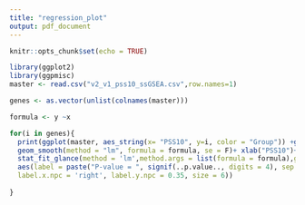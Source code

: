 ```yaml
---
title: "regression_plot"
output: pdf_document
---
```


```r
knitr::opts_chunk$set(echo = TRUE)
```

```r
library(ggplot2)
library(ggpmisc)
master <- read.csv("v2_v1_pss10_ssGSEA.csv",row.names=1)

genes <- as.vector(unlist(colnames(master)))

formula <- y ~x

for(i in genes){
  print(ggplot(master, aes_string(x= "PSS10", y=i, color = "Group")) +geom_point(alpha = 1) +
  geom_smooth(method = "lm", formula = formula, se = F)+ xlab("PSS10")+
  stat_fit_glance(method = 'lm',method.args = list(formula = formula),geom = 'text',
  aes(label = paste("P-value = ", signif(..p.value.., digits = 4), sep = "")),
  label.x.npc = 'right', label.y.npc = 0.35, size = 6))
  
}
```

